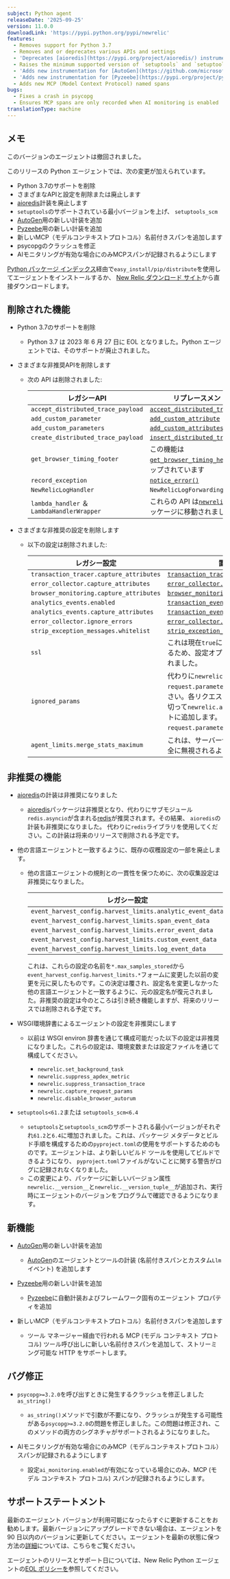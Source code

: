 ```yaml
---
subject: Python agent
releaseDate: '2025-09-25'
version: 11.0.0
downloadLink: 'https://pypi.python.org/pypi/newrelic'
features:
  - Removes support for Python 3.7
  - Removes and or deprecates various APIs and settings
  - 'Deprecates [aioredis](https://pypi.org/project/aioredis/) instrumentation'
  - Raises the minimum supported version of `setuptools` and `setuptools_scm`
  - 'Adds new instrumentation for [AutoGen](https://github.com/microsoft/autogen)'
  - 'Adds new instrumentation for [Pyzeebe](https://pypi.org/project/pyzeebe/)'
  - Adds new MCP (Model Context Protocol) named spans
bugs:
  - Fixes a crash in psycopg
  - Ensures MCP spans are only recorded when AI monitoring is enabled
translationType: machine
---
```


## メモ

<Callout variant="caution">
  このバージョンのエージェントは撤回されました。
</Callout>

このリリースの Python エージェントでは、次の変更が加えられています。

* Python 3.7のサポートを削除
* さまざまなAPIと設定を削除または廃止します
* [aioredis](https://pypi.org/project/aioredis/)計装を廃止します
* `setuptools`のサポートされている最小バージョンを上げ、 `setuptools_scm`
* [AutoGen](https://github.com/microsoft/autogen)用の新しい計装を追加
* [Pyzeebe](https://pypi.org/project/pyzeebe/)用の新しい計装を追加
* 新しいMCP（モデルコンテキストプロトコル）名前付きスパンを追加します
* psycopgのクラッシュを修正
* AIモニタリングが有効な場合にのみMCPスパンが記録されるようにします

[Python パッケージ インデックス](https://pypi.python.org/pypi/newrelic)経由で`easy_install/pip/distribute`を使用してエージェントをインストールするか、 [New Relic ダウンロード サイト](https://download.newrelic.com/python_agent/release)から直接ダウンロードします。

## 削除された機能

* Python 3.7のサポートを削除

  * Python 3.7 は 2023 年 6 月 27 日に EOL となりました。Python エージェントでは、そのサポートが廃止されました。

* さまざまな非推奨APIを削除します

  * 次の API は削除されました:

    | レガシーAPI                                   | リプレースメントAPI                                                                                                                                                          |
    | ----------------------------------------- | -------------------------------------------------------------------------------------------------------------------------------------------------------------------- |
    | `accept_distributed_trace_payload`        | [`accept_distributed_trace_headers`](/docs/agents/python-agent/python-agent-api/acceptdistributedtraceheaders-python-agent-api)                                      |
    | `add_custom_parameter`                    | [`add_custom_attribute`](/docs/apm/agents/python-agent/python-agent-api/addcustomattribute-python-agent-api)                                                         |
    | `add_custom_parameters`                   | [`add_custom_attributes`](/docs/apm/agents/python-agent/python-agent-api/addcustomattributes-python-agent-api)                                                       |
    | `create_distributed_trace_payload`        | [`insert_distributed_trace_headers`](/docs/apm/agents/python-agent/python-agent-api/insertdistributedtraceheaders-python-agent-api)                                  |
    | `get_browser_timing_footer`               | この機能は[`get_browser_timing_header()`](/docs/apm/agents/python-agent/python-agent-api/getbrowsertimingheader-python-agent-api)にラップされています                               |
    | `record_exception`                        | [`notice_error()`](/docs/agents/python-agent/python-agent-api/notice_error)                                                                                          |
    | `NewRelicLogHandler`                      | `NewRelicLogForwardingHandler`                                                                                                                                       |
    | `lambda_handler` ＆ `LambdaHandlerWrapper` | これらの API は[`newrelic-lambda`](/docs/serverless-function-monitoring/aws-lambda-monitoring/instrument-lambda-function/sdk-based-instrumentation/#python)パッケージに移動されました。 |

* さまざまな非推奨の設定を削除します

  * 以下の設定は削除されました:

    | レガシー設定                                  | 置換設定                                                                                                                                                                  |
    | --------------------------------------- | --------------------------------------------------------------------------------------------------------------------------------------------------------------------- |
    | `transaction_tracer.capture_attributes` | [`transaction_tracer.attributes.enabled`](/docs/apm/agents/python-agent/configuration/python-agent-configuration#cfg-tt-attributes-enabled)                           |
    | `error_collector.capture_attributes`    | [`error_collector.attributes.enabled`](/docs/apm/agents/python-agent/configuration/python-agent-configuration#cfg-error-attributes-enabled)                           |
    | `browser_monitoring.capture_attributes` | [`browser_monitoring.attributes.enabled`](/docs/apm/agents/python-agent/configuration/python-agent-configuration#cfg-browser-attributes-enabled)                      |
    | `analytics_events.enabled`              | [`transaction_events.enabled`](/docs/apm/agents/python-agent/configuration/python-agent-configuration#transaction-events-enabled)                                     |
    | `analytics_events.capture_attributes`   | [`transaction_events.attributes.enabled`](/docs/apm/agents/python-agent/configuration/python-agent-configuration#cfg-events-attributes-enabled)                       |
    | `error_collector.ignore_errors`         | [`error_collector.ignore_classes`](/docs/apm/agents/python-agent/configuration/python-agent-configuration#error-ignore)                                               |
    | `strip_exception_messages.whitelist`    | [`strip_exception_messages.allowlist`](/docs/apm/agents/python-agent/configuration/python-agent-configuration#strip_exception_messages_allowlist)                     |
    | `ssl`                                   | これは現在`true`にハードコードされているため、設定オプションとしては削除されました。                                                                                                                         |
    | `ignored_params`                        | 代わりに`newrelic.attributes.exclude = request.parameters.{name}`使用してください。各リクエストのキーをカンマで区切って`newrelic.attributes.exclude`リストに追加します。 キーの先頭に必ず`request.parameters`を付けてください。 |
    | `agent_limits.merge_stats_maximum`      | これは、サーバー側の設定を優先して完全に無視されるようになりました。                                                                                                                                    |

## 非推奨の機能

* [aioredis](https://pypi.org/project/aioredis/)の計装は非推奨になりました

  * [aioredis](https://pypi.org/project/aioredis/)パッケージは非推奨となり、代わりにサブモジュール`redis.asyncio`が含まれる[redis](https://pypi.org/project/redis/)が推奨されます。その結果、 `aioredis`の計装も非推奨になりました。 代わりに`redis`ライブラリを使用してください。この計装は将来のリリースで削除される予定です。

* 他の言語エージェントと一致するように、既存の収穫設定の一部を廃止します。

  * 他の言語エージェントの規則との一貫性を保つために、次の収集設定は非推奨になりました。

    | レガシー設定                                                    | 置換設定                                                                                                                                                                            |
    | --------------------------------------------------------- | ------------------------------------------------------------------------------------------------------------------------------------------------------------------------------- |
    | `event_harvest_config.harvest_limits.analytic_event_data` | [`transaction_events.max_samples_stored`](/docs/apm/agents/python-agent/configuration/python-agent-configuration#transaction-events-max-samples-stored)                         |
    | `event_harvest_config.harvest_limits.span_event_data`     | [`span_events.max_samples_stored`](/docs/apm/agents/python-agent/configuration/python-agent-configuration#cfg-tt-max-samples-stored)                                            |
    | `event_harvest_config.harvest_limits.error_event_data`    | [`error_collector.max_event_samples_stored`](/docs/apm/agents/python-agent/configuration/python-agent-configuration#error-max-event-samples-stored)                             |
    | `event_harvest_config.harvest_limits.custom_event_data`   | [`custom_insights_events.max_samples_stored`](/docs/apm/agents/python-agent/configuration/python-agent-configuration#custom-insights-events-max-samples-stored)                 |
    | `event_harvest_config.harvest_limits.log_event_data`      | [`application_logging.forwarding.max_samples_stored`](/docs/apm/agents/python-agent/configuration/python-agent-configuration#application-logging-forwarding-max-samples-stored) |

    これは、これらの設定の名前を`*.max_samples_stored`から`event_harvest_config.harvest_limits.*`フォームに変更した以前の変更を元に戻したものです。この決定は覆され、設定名を変更しなかった他の言語エージェントと一致するように、元の設定名が復元されました。非推奨の設定は今のところは引き続き機能しますが、将来のリリースでは削除される予定です。

* WSGI環境辞書によるエージェントの設定を非推奨にします

  * 以前は WSGI environ 辞書を通じて構成可能だった以下の設定は非推奨になりました。これらの設定は、環境変数または設定ファイルを通じて構成してください。

    * `newrelic.set_background_task`
    * `newrelic.suppress_apdex_metric`
    * `newrelic.suppress_transaction_trace`
    * `newrelic.capture_request_params`
    * `newrelic.disable_browser_autorum`

* `setuptools<61.2`または `setuptools_scm<6.4`

  * `setuptools`と`setuptools_scm`のサポートされる最小バージョンがそれぞれ`61.2`と`6.4`に増加されました。これは、パッケージ メタデータとビルド手順を構成するための`pyproject.toml`の使用をサポートするためのものです。エージェントは、より新しいビルド ツールを使用してビルドできるようになり、 `pyproject.toml`ファイルがないことに関する警告がログに記録されなくなりました。
  * この変更により、パッケージに新しいバージョン属性`newrelic.__version__`と`newrelic.__version_tuple__`が追加され、実行時にエージェントのバージョンをプログラムで確認できるようになります。

## 新機能

* [AutoGen](https://github.com/microsoft/autogen)用の新しい計装を追加

  * [AutoGen](https://github.com/microsoft/autogen)のエージェントとツールの計装 (名前付きスパンとカスタム`Llm`イベント) を追加します

* [Pyzeebe](https://pypi.org/project/pyzeebe/)用の新しい計装を追加

  * [Pyzeebe](https://pypi.org/project/pyzeebe/)に自動計装およびフレームワーク固有のエージェント プロパティを追加

* 新しいMCP（モデルコンテキストプロトコル）名前付きスパンを追加します

  * ツール マネージャー経由で行われる MCP (モデル コンテキスト プロトコル) ツール呼び出しに新しい名前付きスパンを追加して、ストリーミング可能な HTTP をサポートします。

## バグ修正

* `psycopg>=3.2.0`を呼び出すときに発生するクラッシュを修正しました `as_string()`

  * `as_string()`メソッドで引数が不要になり、クラッシュが発生する可能性がある`psycopg>=3.2.0`の問題を修正しました。この問題は修正され、このメソッドの両方のシグネチャがサポートされるようになりました。

* AIモニタリングが有効な場合にのみMCP（モデルコンテキストプロトコル）スパンが記録されるようにします

  * 設定`ai_monitoring.enabled`が有効になっている場合にのみ、MCP (モデル コンテキスト プロトコル) スパンが記録されるようにします。

## サポートステートメント

最新のエージェント バージョンが利用可能になったらすぐに更新することをお勧めします。最新バージョンにアップグレードできない場合は、エージェントを 90 日以内のバージョンに更新してください。エージェントを最新の状態に保つ方法の[詳細](/docs/new-relic-solutions/new-relic-one/install-configure/update-new-relic-agent/)については、こちらをご覧ください。

エージェントのリリースとサポート日については、New Relic Python エージェントの[EOL ポリシーを](/docs/apm/agents/python-agent/getting-started/python-agent-eol-policy/)参照してください。